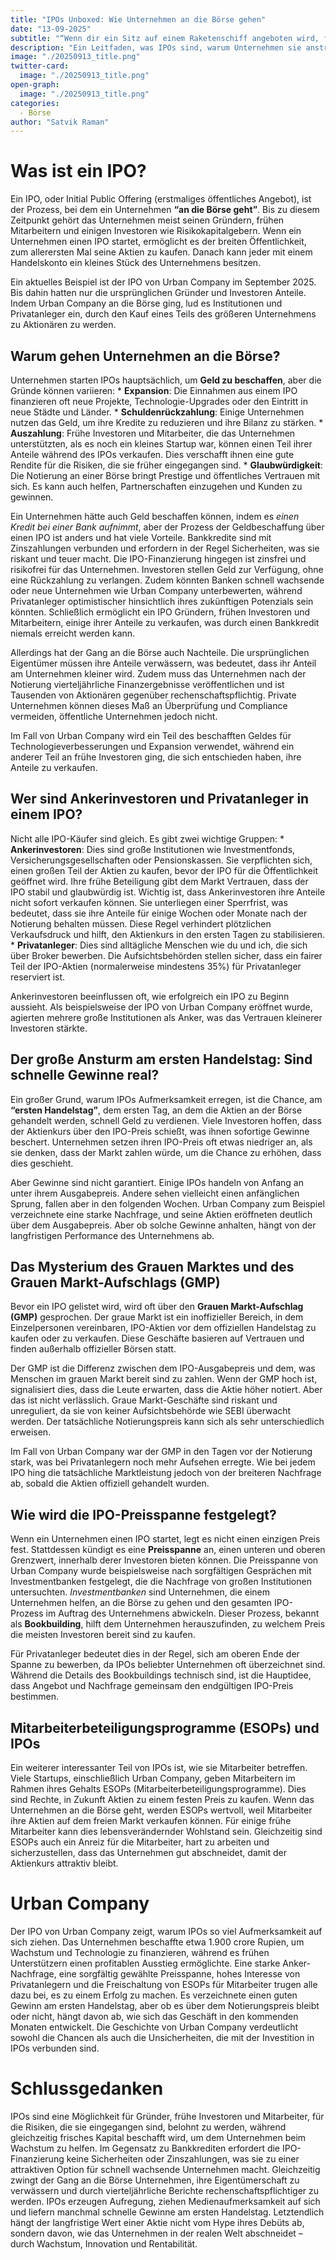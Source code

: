 ```yaml
---
title: "IPOs Unboxed: Wie Unternehmen an die Börse gehen"
date: "13-09-2025"
subtitle: "“Wenn dir ein Sitz auf einem Raketenschiff angeboten wird, frag nicht, welcher Sitz. Steig einfach ein.” — Sheryl Sandberg, über den frühen Einstieg in große Reisen"
description: "Ein Leitfaden, was IPOs sind, warum Unternehmen sie anstreben, wer große Gewinne macht, was es mit den Gewinnen am ersten Handelstag auf sich hat und die Wahrheit hinter dem grauen Markt — am Beispiel des Blockbuster-IPOs von Urban Company im Jahr 2025."
image: "./20250913_title.png"
twitter-card:
  image: "./20250913_title.png"
open-graph:
  image: "./20250913_title.png"
categories:
  - Börse
author: "Satvik Raman"
---
```


# Was ist ein IPO?
Ein IPO, oder Initial Public Offering (erstmaliges öffentliches Angebot), ist der Prozess, bei dem ein Unternehmen **“an die Börse geht”**. Bis zu diesem Zeitpunkt gehört das Unternehmen meist seinen Gründern, frühen Mitarbeitern und einigen Investoren wie Risikokapitalgebern. Wenn ein Unternehmen einen IPO startet, ermöglicht es der breiten Öffentlichkeit, zum allerersten Mal seine Aktien zu kaufen. Danach kann jeder mit einem Handelskonto ein kleines Stück des Unternehmens besitzen.

Ein aktuelles Beispiel ist der IPO von Urban Company im September 2025. Bis dahin hatten nur die ursprünglichen Gründer und Investoren Anteile. Indem Urban Company an die Börse ging, lud es Institutionen und Privatanleger ein, durch den Kauf eines Teils des größeren Unternehmens zu Aktionären zu werden.

## Warum gehen Unternehmen an die Börse?
Unternehmen starten IPOs hauptsächlich, um **Geld zu beschaffen**, aber die Gründe können variieren:
* **Expansion**: Die Einnahmen aus einem IPO finanzieren oft neue Projekte, Technologie-Upgrades oder den Eintritt in neue Städte und Länder.
* **Schuldenrückzahlung**: Einige Unternehmen nutzen das Geld, um ihre Kredite zu reduzieren und ihre Bilanz zu stärken.
* **Auszahlung**: Frühe Investoren und Mitarbeiter, die das Unternehmen unterstützten, als es noch ein kleines Startup war, können einen Teil ihrer Anteile während des IPOs verkaufen. Dies verschafft ihnen eine gute Rendite für die Risiken, die sie früher eingegangen sind.
* **Glaubwürdigkeit**: Die Notierung an einer Börse bringt Prestige und öffentliches Vertrauen mit sich. Es kann auch helfen, Partnerschaften einzugehen und Kunden zu gewinnen.

Ein Unternehmen hätte auch Geld beschaffen können, indem es *einen Kredit bei einer Bank aufnimmt*, aber der Prozess der Geldbeschaffung über einen IPO ist anders und hat viele Vorteile. Bankkredite sind mit Zinszahlungen verbunden und erfordern in der Regel Sicherheiten, was sie riskant und teuer macht. Die IPO-Finanzierung hingegen ist zinsfrei und risikofrei für das Unternehmen. Investoren stellen Geld zur Verfügung, ohne eine Rückzahlung zu verlangen. Zudem könnten Banken schnell wachsende oder neue Unternehmen wie Urban Company unterbewerten, während Privatanleger optimistischer hinsichtlich ihres zukünftigen Potenzials sein könnten. Schließlich ermöglicht ein IPO Gründern, frühen Investoren und Mitarbeitern, einige ihrer Anteile zu verkaufen, was durch einen Bankkredit niemals erreicht werden kann.

Allerdings hat der Gang an die Börse auch Nachteile. Die ursprünglichen Eigentümer müssen ihre Anteile verwässern, was bedeutet, dass ihr Anteil am Unternehmen kleiner wird. Zudem muss das Unternehmen nach der Notierung vierteljährliche Finanzergebnisse veröffentlichen und ist Tausenden von Aktionären gegenüber rechenschaftspflichtig. Private Unternehmen können dieses Maß an Überprüfung und Compliance vermeiden, öffentliche Unternehmen jedoch nicht.

Im Fall von Urban Company wird ein Teil des beschafften Geldes für Technologieverbesserungen und Expansion verwendet, während ein anderer Teil an frühe Investoren ging, die sich entschieden haben, ihre Anteile zu verkaufen.

## Wer sind Ankerinvestoren und Privatanleger in einem IPO?
Nicht alle IPO-Käufer sind gleich. Es gibt zwei wichtige Gruppen:
* **Ankerinvestoren**: Dies sind große Institutionen wie Investmentfonds, Versicherungsgesellschaften oder Pensionskassen. Sie verpflichten sich, einen großen Teil der Aktien zu kaufen, bevor der IPO für die Öffentlichkeit geöffnet wird. Ihre frühe Beteiligung gibt dem Markt Vertrauen, dass der IPO stabil und glaubwürdig ist. Wichtig ist, dass Ankerinvestoren ihre Anteile nicht sofort verkaufen können. Sie unterliegen einer Sperrfrist, was bedeutet, dass sie ihre Anteile für einige Wochen oder Monate nach der Notierung behalten müssen. Diese Regel verhindert plötzlichen Verkaufsdruck und hilft, den Aktienkurs in den ersten Tagen zu stabilisieren.
* **Privatanleger**: Dies sind alltägliche Menschen wie du und ich, die sich über Broker bewerben. Die Aufsichtsbehörden stellen sicher, dass ein fairer Teil der IPO-Aktien (normalerweise mindestens 35%) für Privatanleger reserviert ist.

Ankerinvestoren beeinflussen oft, wie erfolgreich ein IPO zu Beginn aussieht. Als beispielsweise der IPO von Urban Company eröffnet wurde, agierten mehrere große Institutionen als Anker, was das Vertrauen kleinerer Investoren stärkte.

## Der große Ansturm am ersten Handelstag: Sind schnelle Gewinne real?
Ein großer Grund, warum IPOs Aufmerksamkeit erregen, ist die Chance, am **“ersten Handelstag”**, dem ersten Tag, an dem die Aktien an der Börse gehandelt werden, schnell Geld zu verdienen. Viele Investoren hoffen, dass der Aktienkurs über den IPO-Preis schießt, was ihnen sofortige Gewinne beschert. Unternehmen setzen ihren IPO-Preis oft etwas niedriger an, als sie denken, dass der Markt zahlen würde, um die Chance zu erhöhen, dass dies geschieht.

Aber Gewinne sind nicht garantiert. Einige IPOs handeln von Anfang an unter ihrem Ausgabepreis. Andere sehen vielleicht einen anfänglichen Sprung, fallen aber in den folgenden Wochen. Urban Company zum Beispiel verzeichnete eine starke Nachfrage, und seine Aktien eröffneten deutlich über dem Ausgabepreis. Aber ob solche Gewinne anhalten, hängt von der langfristigen Performance des Unternehmens ab.

## Das Mysterium des Grauen Marktes und des Grauen Markt-Aufschlags (GMP)
Bevor ein IPO gelistet wird, wird oft über den **Grauen Markt-Aufschlag (GMP)** gesprochen. Der graue Markt ist ein inoffizieller Bereich, in dem Einzelpersonen vereinbaren, IPO-Aktien vor dem offiziellen Handelstag zu kaufen oder zu verkaufen. Diese Geschäfte basieren auf Vertrauen und finden außerhalb offizieller Börsen statt.

Der GMP ist die Differenz zwischen dem IPO-Ausgabepreis und dem, was Menschen im grauen Markt bereit sind zu zahlen. Wenn der GMP hoch ist, signalisiert dies, dass die Leute erwarten, dass die Aktie höher notiert. Aber das ist nicht verlässlich. Graue Markt-Geschäfte sind riskant und unreguliert, da sie von keiner Aufsichtsbehörde wie SEBI überwacht werden. Der tatsächliche Notierungspreis kann sich als sehr unterschiedlich erweisen.

Im Fall von Urban Company war der GMP in den Tagen vor der Notierung stark, was bei Privatanlegern noch mehr Aufsehen erregte. Wie bei jedem IPO hing die tatsächliche Marktleistung jedoch von der breiteren Nachfrage ab, sobald die Aktien offiziell gehandelt wurden.

## Wie wird die IPO-Preisspanne festgelegt?
Wenn ein Unternehmen einen IPO startet, legt es nicht einen einzigen Preis fest. Stattdessen kündigt es eine **Preisspanne** an, einen unteren und oberen Grenzwert, innerhalb derer Investoren bieten können. Die Preisspanne von Urban Company wurde beispielsweise nach sorgfältigen Gesprächen mit Investmentbanken festgelegt, die die Nachfrage von großen Institutionen untersuchten. *Investmentbanken* sind Unternehmen, die einem Unternehmen helfen, an die Börse zu gehen und den gesamten IPO-Prozess im Auftrag des Unternehmens abwickeln. Dieser Prozess, bekannt als **Bookbuilding**, hilft dem Unternehmen herauszufinden, zu welchem Preis die meisten Investoren bereit sind zu kaufen.

Für Privatanleger bedeutet dies in der Regel, sich am oberen Ende der Spanne zu bewerben, da IPOs beliebter Unternehmen oft überzeichnet sind. Während die Details des Bookbuildings technisch sind, ist die Hauptidee, dass Angebot und Nachfrage gemeinsam den endgültigen IPO-Preis bestimmen.

## Mitarbeiterbeteiligungsprogramme (ESOPs) und IPOs
Ein weiterer interessanter Teil von IPOs ist, wie sie Mitarbeiter betreffen. Viele Startups, einschließlich Urban Company, geben Mitarbeitern im Rahmen ihres Gehalts ESOPs (Mitarbeiterbeteiligungsprogramme). Dies sind Rechte, in Zukunft Aktien zu einem festen Preis zu kaufen. Wenn das Unternehmen an die Börse geht, werden ESOPs wertvoll, weil Mitarbeiter ihre Aktien auf dem freien Markt verkaufen können. Für einige frühe Mitarbeiter kann dies lebensverändernder Wohlstand sein. Gleichzeitig sind ESOPs auch ein Anreiz für die Mitarbeiter, hart zu arbeiten und sicherzustellen, dass das Unternehmen gut abschneidet, damit der Aktienkurs attraktiv bleibt.

# Urban Company
Der IPO von Urban Company zeigt, warum IPOs so viel Aufmerksamkeit auf sich ziehen. Das Unternehmen beschaffte etwa 1.900 crore Rupien, um Wachstum und Technologie zu finanzieren, während es frühen Unterstützern einen profitablen Ausstieg ermöglichte. Eine starke Anker-Nachfrage, eine sorgfältig gewählte Preisspanne, hohes Interesse von Privatanlegern und die Freischaltung von ESOPs für Mitarbeiter trugen alle dazu bei, es zu einem Erfolg zu machen. Es verzeichnete einen guten Gewinn am ersten Handelstag, aber ob es über dem Notierungspreis bleibt oder nicht, hängt davon ab, wie sich das Geschäft in den kommenden Monaten entwickelt. Die Geschichte von Urban Company verdeutlicht sowohl die Chancen als auch die Unsicherheiten, die mit der Investition in IPOs verbunden sind.

# Schlussgedanken
IPOs sind eine Möglichkeit für Gründer, frühe Investoren und Mitarbeiter, für die Risiken, die sie eingegangen sind, belohnt zu werden, während gleichzeitig frisches Kapital beschafft wird, um dem Unternehmen beim Wachstum zu helfen. Im Gegensatz zu Bankkrediten erfordert die IPO-Finanzierung keine Sicherheiten oder Zinszahlungen, was sie zu einer attraktiven Option für schnell wachsende Unternehmen macht. Gleichzeitig zwingt der Gang an die Börse Unternehmen, ihre Eigentümerschaft zu verwässern und durch vierteljährliche Berichte rechenschaftspflichtiger zu werden. IPOs erzeugen Aufregung, ziehen Medienaufmerksamkeit auf sich und liefern manchmal schnelle Gewinne am ersten Handelstag. Letztendlich hängt der langfristige Wert einer Aktie nicht vom Hype ihres Debüts ab, sondern davon, wie das Unternehmen in der realen Welt abschneidet – durch Wachstum, Innovation und Rentabilität.